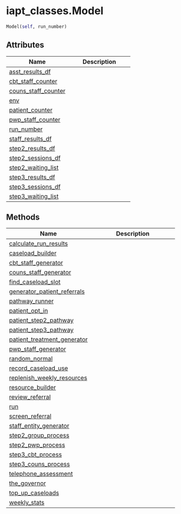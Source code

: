 # iapt_classes.Model { #iapt_classes.Model }

```python
Model(self, run_number)
```



## Attributes

| Name | Description |
| --- | --- |
| [asst_results_df](iapt_classes.Model.asst_results_df.qmd#iapt_classes.Model.asst_results_df) |  |
| [cbt_staff_counter](iapt_classes.Model.cbt_staff_counter.qmd#iapt_classes.Model.cbt_staff_counter) |  |
| [couns_staff_counter](iapt_classes.Model.couns_staff_counter.qmd#iapt_classes.Model.couns_staff_counter) |  |
| [env](iapt_classes.Model.env.qmd#iapt_classes.Model.env) |  |
| [patient_counter](iapt_classes.Model.patient_counter.qmd#iapt_classes.Model.patient_counter) |  |
| [pwp_staff_counter](iapt_classes.Model.pwp_staff_counter.qmd#iapt_classes.Model.pwp_staff_counter) |  |
| [run_number](iapt_classes.Model.run_number.qmd#iapt_classes.Model.run_number) |  |
| [staff_results_df](iapt_classes.Model.staff_results_df.qmd#iapt_classes.Model.staff_results_df) |  |
| [step2_results_df](iapt_classes.Model.step2_results_df.qmd#iapt_classes.Model.step2_results_df) |  |
| [step2_sessions_df](iapt_classes.Model.step2_sessions_df.qmd#iapt_classes.Model.step2_sessions_df) |  |
| [step2_waiting_list](iapt_classes.Model.step2_waiting_list.qmd#iapt_classes.Model.step2_waiting_list) |  |
| [step3_results_df](iapt_classes.Model.step3_results_df.qmd#iapt_classes.Model.step3_results_df) |  |
| [step3_sessions_df](iapt_classes.Model.step3_sessions_df.qmd#iapt_classes.Model.step3_sessions_df) |  |
| [step3_waiting_list](iapt_classes.Model.step3_waiting_list.qmd#iapt_classes.Model.step3_waiting_list) |  |

## Methods

| Name | Description |
| --- | --- |
| [calculate_run_results](iapt_classes.Model.calculate_run_results.qmd#iapt_classes.Model.calculate_run_results) |  |
| [caseload_builder](iapt_classes.Model.caseload_builder.qmd#iapt_classes.Model.caseload_builder) |  |
| [cbt_staff_generator](iapt_classes.Model.cbt_staff_generator.qmd#iapt_classes.Model.cbt_staff_generator) |  |
| [couns_staff_generator](iapt_classes.Model.couns_staff_generator.qmd#iapt_classes.Model.couns_staff_generator) |  |
| [find_caseload_slot](iapt_classes.Model.find_caseload_slot.qmd#iapt_classes.Model.find_caseload_slot) |  |
| [generator_patient_referrals](iapt_classes.Model.generator_patient_referrals.qmd#iapt_classes.Model.generator_patient_referrals) |  |
| [pathway_runner](iapt_classes.Model.pathway_runner.qmd#iapt_classes.Model.pathway_runner) |  |
| [patient_opt_in](iapt_classes.Model.patient_opt_in.qmd#iapt_classes.Model.patient_opt_in) |  |
| [patient_step2_pathway](iapt_classes.Model.patient_step2_pathway.qmd#iapt_classes.Model.patient_step2_pathway) |  |
| [patient_step3_pathway](iapt_classes.Model.patient_step3_pathway.qmd#iapt_classes.Model.patient_step3_pathway) |  |
| [patient_treatment_generator](iapt_classes.Model.patient_treatment_generator.qmd#iapt_classes.Model.patient_treatment_generator) |  |
| [pwp_staff_generator](iapt_classes.Model.pwp_staff_generator.qmd#iapt_classes.Model.pwp_staff_generator) |  |
| [random_normal](iapt_classes.Model.random_normal.qmd#iapt_classes.Model.random_normal) |  |
| [record_caseload_use](iapt_classes.Model.record_caseload_use.qmd#iapt_classes.Model.record_caseload_use) |  |
| [replenish_weekly_resources](iapt_classes.Model.replenish_weekly_resources.qmd#iapt_classes.Model.replenish_weekly_resources) |  |
| [resource_builder](iapt_classes.Model.resource_builder.qmd#iapt_classes.Model.resource_builder) |  |
| [review_referral](iapt_classes.Model.review_referral.qmd#iapt_classes.Model.review_referral) |  |
| [run](iapt_classes.Model.run.qmd#iapt_classes.Model.run) |  |
| [screen_referral](iapt_classes.Model.screen_referral.qmd#iapt_classes.Model.screen_referral) |  |
| [staff_entity_generator](iapt_classes.Model.staff_entity_generator.qmd#iapt_classes.Model.staff_entity_generator) |  |
| [step2_group_process](iapt_classes.Model.step2_group_process.qmd#iapt_classes.Model.step2_group_process) |  |
| [step2_pwp_process](iapt_classes.Model.step2_pwp_process.qmd#iapt_classes.Model.step2_pwp_process) |  |
| [step3_cbt_process](iapt_classes.Model.step3_cbt_process.qmd#iapt_classes.Model.step3_cbt_process) |  |
| [step3_couns_process](iapt_classes.Model.step3_couns_process.qmd#iapt_classes.Model.step3_couns_process) |  |
| [telephone_assessment](iapt_classes.Model.telephone_assessment.qmd#iapt_classes.Model.telephone_assessment) |  |
| [the_governor](iapt_classes.Model.the_governor.qmd#iapt_classes.Model.the_governor) |  |
| [top_up_caseloads](iapt_classes.Model.top_up_caseloads.qmd#iapt_classes.Model.top_up_caseloads) |  |
| [weekly_stats](iapt_classes.Model.weekly_stats.qmd#iapt_classes.Model.weekly_stats) |  |